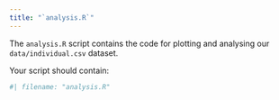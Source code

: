 ```yaml
---
title: "`analysis.R`"
---
```


The `analysis.R` script contains the code for plotting and analysing our `data/individual.csv` dataset.

Your script should contain:

```r
#| filename: "analysis.R"

```
